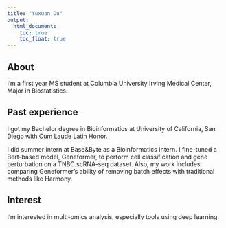 ```yaml
---
title: "Yuxuan Du"
output: 
  html_document:
    toc: true
    toc_float: true
---
```


## About

I'm a first year MS student at Columbia University Irving Medical Center, Major in Biostatistics. 

## Past experience
I got my Bachelor degree in Bioinformatics at University of California, San Diego with Cum Laude Latin Honor. 

I did summer intern at Base&Byte as a Bioinformatics Intern. I fine-tuned a Bert-based model, Geneformer, to perform cell classification and gene perturbation on a TNBC scRNA-seq dataset. Also, my work includes comparing Geneformer’s ability of removing batch effects with traditional methods like Harmony. 

## Interest
I'm interested in multi-omics analysis, especially tools using deep learning. 